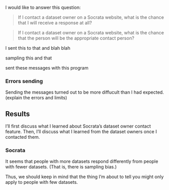 I would like to answer this question:

> If I contact a dataset owner on a Socrata website, what is the chance
> that I will receive a response at all?

> If I contact a dataset owner on a Socrata website, what is the chance
> that the person will be the appropriate contact person?


I sent this to that and blah blah

sampling this and that

sent these messages with this program

### Errors sending
Sending the messages turned out to be more diffucult than I had expected.
(explain the errors and limits)

## Results
I'll first discuss what I learned about Socrata's dataset owner contact
feature. Then, I'll discuss what I learned from the dataset owners once
I contacted them.

### Socrata




It seems that people with more datasets respond differently
from people with fewer datasets.
(That is, there is sampling bias.)



Thus, we should keep in mind that the 
thing I'm about to tell you might only apply to people with few datasets.
